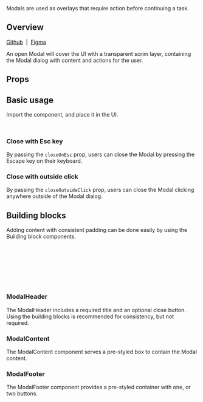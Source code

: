 
<Meta of={ModalStories} />

<Title>Modal</Title>

<Subtitle>
  Modals are used as overlays that require action before continuing a task.
</Subtitle>

<Canvas of={ModalStories.Demo} />

## Overview

[Github](https://github.com/recondesigns/be-ubiquitous/tree/main/src/components/Modal)
&nbsp;|&nbsp;
[Figma](https://www.figma.com/design/oEgm5fOGH5sZg86NnViCvo/Components?node-id=80-86&t=biW5RVaCBvNirs7P-1)

An open Modal will cover the UI with a transparent scrim layer, containing the Modal
dialog with content and actions for the user.

## Props

<ArgTypes />

## Basic usage

Import the component, and place it in the UI.

```js
import { Modal } from "ubiq-ui"
```

### Close with Esc key

By passing the `closeOnEsc` prop, users can close the Modal by pressing the Escape key on their keyboard.

<Canvas of={ModalStories.CloseOnEsc} />

### Close with outside click

By passing the `closeOutsideClick` prop, users can close the Modal clicking anywhere outside of the Modal dialog.

<Canvas of={ModalStories.CloseOnOutsideClick} />

## Building blocks

Adding content with consistent padding can be done easily by using the Building block components.

```js
import { Modal, ModalHeader, ModalContent, ModalFooter } from "ubiq-ui"

<Modal>
  <ModalHeader title="Modal title" onClose={closefunc} />
  <ModalContent>...modal content</ModalContent>
  <ModalFooter actions={footerActionsObj} />
</Modal>
```

### ModalHeader

The ModalHeader includes a required title and an optional close button. Using the building blocks
is recommended for consistency, but not required.

<Canvas of={ModalHeaderStories.Demo} />

### ModalContent

The ModalContent component serves a pre-styled box to contain the Modal
content.

<Canvas of={ModalContentStories.Demo} />

### ModalFooter

The ModalFooter component provides a pre-styled container with one, or two buttons.

<Canvas of={ModalFooterStories.Demo} />
